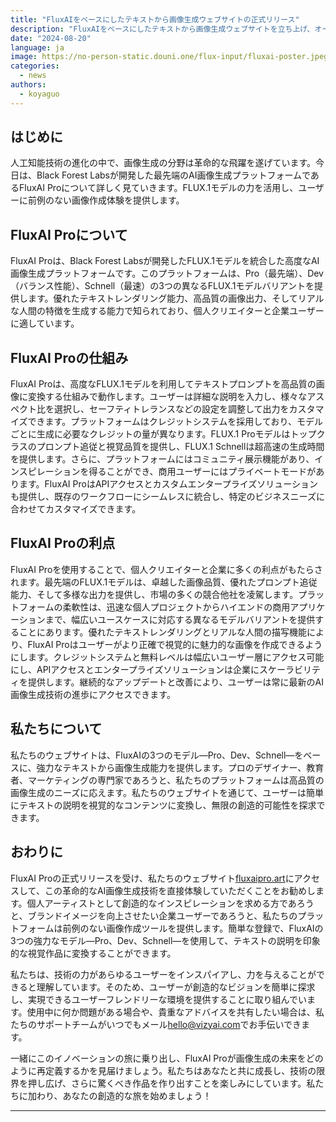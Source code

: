 ```yaml
---
title: "FluxAIをベースにしたテキストから画像生成ウェブサイトの正式リリース"
description: "FluxAIをベースにしたテキストから画像生成ウェブサイトを立ち上げ、オープンソース化しました。"
date: "2024-08-20"
language: ja
image: https://no-person-static.douni.one/flux-input/fluxai-poster.jpeg
categories:
  - news
authors:
  - koyaguo
---
```


## はじめに

人工知能技術の進化の中で、画像生成の分野は革命的な飛躍を遂げています。今日は、Black Forest Labsが開発した最先端のAI画像生成プラットフォームであるFluxAI Proについて詳しく見ていきます。FLUX.1モデルの力を活用し、ユーザーに前例のない画像作成体験を提供します。

## FluxAI Proについて

FluxAI Proは、Black Forest Labsが開発したFLUX.1モデルを統合した高度なAI画像生成プラットフォームです。このプラットフォームは、Pro（最先端）、Dev（バランス性能）、Schnell（最速）の3つの異なるFLUX.1モデルバリアントを提供します。優れたテキストレンダリング能力、高品質の画像出力、そしてリアルな人間の特徴を生成する能力で知られており、個人クリエイターと企業ユーザーに適しています。

## FluxAI Proの仕組み

FluxAI Proは、高度なFLUX.1モデルを利用してテキストプロンプトを高品質の画像に変換する仕組みで動作します。ユーザーは詳細な説明を入力し、様々なアスペクト比を選択し、セーフティトレランスなどの設定を調整して出力をカスタマイズできます。プラットフォームはクレジットシステムを採用しており、モデルごとに生成に必要なクレジットの量が異なります。FLUX.1 Proモデルはトップクラスのプロンプト追従と視覚品質を提供し、FLUX.1 Schnellは超高速の生成時間を提供します。さらに、プラットフォームにはコミュニティ展示機能があり、インスピレーションを得ることができ、商用ユーザーにはプライベートモードがあります。FluxAI ProはAPIアクセスとカスタムエンタープライズソリューションも提供し、既存のワークフローにシームレスに統合し、特定のビジネスニーズに合わせてカスタマイズできます。

## FluxAI Proの利点

FluxAI Proを使用することで、個人クリエイターと企業に多くの利点がもたらされます。最先端のFLUX.1モデルは、卓越した画像品質、優れたプロンプト追従能力、そして多様な出力を提供し、市場の多くの競合他社を凌駕します。プラットフォームの柔軟性は、迅速な個人プロジェクトからハイエンドの商用アプリケーションまで、幅広いユースケースに対応する異なるモデルバリアントを提供することにあります。優れたテキストレンダリングとリアルな人間の描写機能により、FluxAI Proはユーザーがより正確で視覚的に魅力的な画像を作成できるようにします。クレジットシステムと無料レベルは幅広いユーザー層にアクセス可能にし、APIアクセスとエンタープライズソリューションは企業にスケーラビリティを提供します。継続的なアップデートと改善により、ユーザーは常に最新のAI画像生成技術の進歩にアクセスできます。

## 私たちについて

私たちのウェブサイトは、FluxAIの3つのモデル—Pro、Dev、Schnell—をベースに、強力なテキストから画像生成能力を提供します。プロのデザイナー、教育者、マーケティングの専門家であろうと、私たちのプラットフォームは高品質の画像生成のニーズに応えます。私たちのウェブサイトを通じて、ユーザーは簡単にテキストの説明を視覚的なコンテンツに変換し、無限の創造的可能性を探求できます。

## おわりに

FluxAI Proの正式リリースを受け、私たちのウェブサイト[fluxaipro.art](http://fluxaipro.art)にアクセスして、この革命的なAI画像生成技術を直接体験していただくことをお勧めします。個人アーティストとして創造的なインスピレーションを求める方であろうと、ブランドイメージを向上させたい企業ユーザーであろうと、私たちのプラットフォームは前例のない画像作成ツールを提供します。簡単な登録で、FluxAIの3つの強力なモデル—Pro、Dev、Schnell—を使用して、テキストの説明を印象的な視覚作品に変換することができます。

私たちは、技術の力があらゆるユーザーをインスパイアし、力を与えることができると理解しています。そのため、ユーザーが創造的なビジョンを簡単に探求し、実現できるユーザーフレンドリーな環境を提供することに取り組んでいます。使用中に何か問題がある場合や、貴重なアドバイスを共有したい場合は、私たちのサポートチームがいつでもメール[hello@vizyai.com](mailto:hello@vizyai.com)でお手伝いできます。

一緒にこのイノベーションの旅に乗り出し、FluxAI Proが画像生成の未来をどのように再定義するかを見届けましょう。私たちはあなたと共に成長し、技術の限界を押し広げ、さらに驚くべき作品を作り出すことを楽しみにしています。私たちに加わり、あなたの創造的な旅を始めましょう！

---
